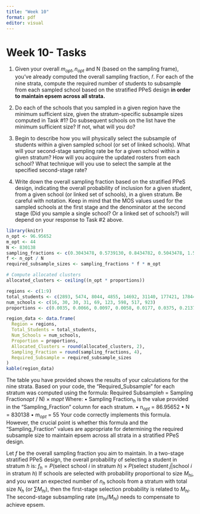 ```yaml
---
title: "Week 10"
format: pdf
editor: visual
---
```


# Week 10- Tasks

1. Given your overall $m_{opt}, n_{opt}$ and N (based on the sampling frame), you’ve already
computed the overall sampling fraction, 𝑓. For each of the nine strata, compute the
required number of students to subsample from each sampled school based on the
stratified PPeS design **in order to maintain epsem across all strata.**

2. Do each of the schools that you sampled in a given region have the minimum sufficient
size, given the stratum-specific subsample sizes computed in Task #1? Do subsequent
schools on the list have the minimum sufficient size? If not, what will you do?

3. Begin to describe how you will physically select the subsample of students within a given
sampled school (or set of linked schools). What will your second-stage sampling rate be for a
given school within a given stratum? How will you acquire the updated rosters from each
school? What technique will you use to select the sample at the specified second-stage
rate?

4. Write down the overall sampling fraction based on the stratified PPeS design, indicating
the overall probability of inclusion for a given student, from a given school (or linked set of
schools), in a given stratum. Be careful with notation. Keep in mind that the MOS values
used for the sampled schools at the first stage and the denominator at the second stage (Did
you sample a single school? Or a linked set of schools?) will depend on your response to Task
#2 above.

```r
library(knitr)
n_opt <- 96.95652
m_opt <- 44
N <- 830138
sampling_fractions <- c(0.3043478, 0.5739130, 0.8434782, 0.5043478, 1.5391304, 3.2608695, 18.5826083, 18.6956518, 39.2521731)
f <- n_opt / N
required_subsample_sizes <- sampling_fractions * f * m_opt

# Compute allocated clusters
allocated_clusters <- ceiling((n_opt * proportions))

regions <- c(1:9)
total_students <- c(2893, 5474, 8044, 4855, 14692, 31140, 177421, 178447, 374755)
num_schools <- c(16, 30, 30, 31, 69, 123, 598, 517, 923)
proportions <- c(0.0035, 0.0066, 0.0097, 0.0058, 0.0177, 0.0375, 0.2137, 0.2150, 0.4514)

region_data <- data.frame(
  Region = regions,
  Total_Students = total_students,
  Num_Schools = num_schools,
  Proportion = proportions,
  Allocated_Clusters = round(allocated_clusters, 2),
  Sampling_Fraction = round(sampling_fractions, 4),
  Required_Subsample = required_subsample_sizes
)
kable(region_data)
```


The table you have provided shows the results of your calculations for the nine strata. Based on your code, the "Required_Subsample" for each stratum was computed using the formula:
Required Subsample$h$ = Sampling Fraction${opt}$ / N) × m${opt}$
Where:
•
Sampling Fraction$_h$ is the value provided in the "Sampling_Fraction" column for each stratum.
•
n$_{opt}$ = 86.95652
•
N = 830138
•
m$_{opt}$ = 55
Your code correctly implements this formula. However, the crucial point is whether this formula and the "Sampling_Fraction" values are appropriate for determining the required subsample size to maintain epsem across all strata in a stratified PPeS design.


Let $f$ be the overall sampling fraction you aim to maintain. In a two-stage stratified PPeS design, the overall probability of selecting a student in stratum $h$ is:
$f_h = P(\text{select school } i \text{ in stratum } h) \times P(\text{select student } j | \text{school } i \text{ in stratum } h)$
If schools are selected with probability proportional to size $M_{hi}$, and you want an expected number of $n_h$ schools from a stratum with total size $N_h$ (or $\sum M_{hi}$), then the first-stage selection probability is related to $M_{hi}$. The second-stage subsampling rate ($m_{hi} / M_{hi}$) needs to compensate to achieve epsem.